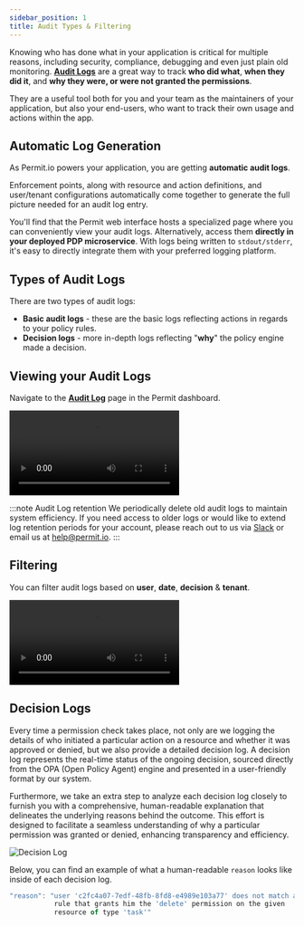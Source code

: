 ```yaml
---
sidebar_position: 1
title: Audit Types & Filtering
---
```



Knowing who has done what in your application is critical for multiple reasons, including security, compliance,
debugging and even just plain old monitoring. **[Audit Logs](https://app.permit.io/audit-log)** are a great way
to track **who did what**, **when they did it**, and **why they were, or were not granted the permissions**.

They are a useful tool both for you and your team as the maintainers of your application, but also your end-users,
who want to track their own usage and actions within the app.

## Automatic Log Generation

As Permit.io powers your application, you are getting **automatic audit logs**.

Enforcement points, along with resource and action definitions, and user/tenant configurations automatically come together
to generate the full picture needed for an audit log entry.

You'll find that the Permit web interface hosts a specialized page where you can conveniently view your audit logs. Alternatively, access them
**directly in your deployed PDP microservice**. With logs being written to `stdout/stderr`, it's easy to directly integrate them with your
preferred logging platform.

## Types of Audit Logs

There are two types of audit logs:

- **Basic audit logs** - these are the basic logs reflecting actions in regards to your policy rules.
- **Decision logs** - more in-depth logs reflecting "**why**" the policy engine made a decision.

## Viewing your Audit Logs

Navigate to the **[Audit Log](https://app.permit.io/audit-log)** page in the Permit dashboard.

<video controls>
  <source src={viewingAuditLogs} />
</video>

:::note Audit Log retention
We periodically delete old audit logs to maintain system efficiency. If you need access to older logs or would like to extend log retention periods for your account, please reach out to us via [Slack](io.permit.io/slack) or email us at [help@permit.io](mailto:help@permit.io).
:::

## Filtering

You can filter audit logs based on **user**, **date**, **decision** & **tenant**.

<video controls>
  <source src={filteringAuditLogs} />
</video>

## Decision Logs

Every time a permission check takes place, not only are we logging the details of who initiated a particular action on a resource and whether
it was approved or denied, but we also provide a detailed decision log. A decision log represents the real-time status of the ongoing decision,
sourced directly from the OPA (Open Policy Agent) engine and presented in a user-friendly format by our system.

Furthermore, we take an extra step to analyze each decision log closely to furnish you with a comprehensive, human-readable explanation that
delineates the underlying reasons behind the outcome. This effort is designed to facilitate a seamless understanding of why a particular
permission was granted or denied, enhancing transparency and efficiency.

![Decision Log](/ui-videos/how-to/audit-logs/decision-log.png)

Below, you can find an example of what a human-readable `reason` looks like inside of each decision log.

```javascript
"reason": "user 'c2fc4a07-7edf-48fb-8fd8-e4989e103a77' does not match any
           rule that grants him the 'delete' permission on the given
		   resource of type 'task'"
```
